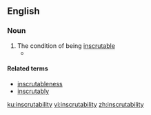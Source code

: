 ==English==

===Noun===
{{en-noun|-}}

# The condition of being [[inscrutable]]
#* {{quote-book
|title=Zen and the Art of Motorcycle Maintenance
|author=Robert Pirsig
|year=1974
|page=307
|isbn=9780553277470
|passage=The '''inscrutability''' of all this was the kind of '''inscrutability''' you have when you suddenly enter a room where a furious argument has just ended. Everyone is quiet. No one is talking.}}

====Related terms====
*[[inscrutableness]]
*[[inscrutably]]

[[ku:inscrutability]]
[[vi:inscrutability]]
[[zh:inscrutability]]